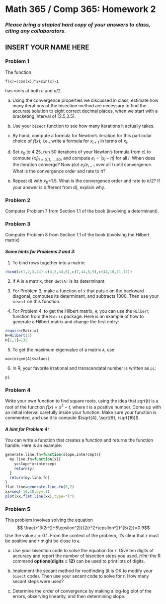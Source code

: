 # Math 365 / Comp 365: Homework 2

### *Please bring a stapled hard copy of your answers to class, citing any collaborators.*

## INSERT YOUR NAME HERE 

### Problem 1

The function
```
f(x)=(cos(x))^2+sin(x)-1
```
has roots at both $\pi$ and $\pi/2$. 

a) Using the convergence properties we discussed in class, estimate how many iterations of the bisection method are necessary to find the accurate solution to eight correct decimal places, when we start with a bracketing interval of [2.5,3.5].

b) Use your `bisect` function to see how many iterations it actually takes.

c) By hand, compute a formula for Newton's iteration for this particular choice of $f(x)$; i.e., write a formula for $x_{i+1}$ in terms of $x_{i}$.

d) Set $x_0$ to 4.25, run 50 iterations of your Newton's formula from c) to compute $\{x_i\}_{i=0,1,\ldots,50}$, and compute $e_i=|x_i-\pi|$ for all $i$. When does the iteration converge? Now plot $e_i / e_{i-1}$ over all $i$ until convergence. What is the convergence order and rate to $\pi$?

e) Repeat d) with $x_0$=1.5. What is the convergence order and rate to $\pi/2$? If your answer is different from d), explain why.

### Problem 2
Computer Problem 7 from Section 1.1 of the book (involving a determinant). 

### Problem 3
Computer Problem 8 from Section 1.1 of the book (involving the Hilbert matrix)

#### *Some hints for Problems 2 and 3:*

1. To bind rows together into a matrix:
```{r}
rbind(c(1,2,3,44),c(4,5,44,6),c(7,44,8,9),c(44,10,11,12)) 
```

2. If A is a matrix, then `det(A)` is its determinant

3. For Problem 3, make a function of `x` that puts `x` on the backward diagonal, computes its determinant, and subtracts 1000. Then use your `bisect` on this function.

4. For Problem 4, to get the Hilbert matrix, `H`, you can use the `Hilbert` function from the `Matrix` package. Here is an example of how to generate a Hilbert matrix and change the first entry:
```{r}
require(Matrix)
H=Hilbert(5)
H[1,1]=132
```

5. To get the maximum eigenvalue of a matrix `A`, use 
```
max(eigen(A)$values)
```
6. In R, your favorite irrational and transcendatal number is written as `pi`:
```{r}
pi
```

### Problem 4
Write your own function to find square roots, using the idea that $sqrt(t)$ is a root of the function $f(x) = x^2 - t$, where $t$ is a positive number. Come up with an initial interval carefully inside your function. Make sure your function is commented, and use it to compute $\sqrt{4}, \sqrt{9}, \sqrt{16}$.


#### *A hint for Problem 4:*
You can write a function that creates a function and returns the function handle. Here is an example:
```{r}
generate.line.fn=function(slope,intercept){
  my.line.fn=function(x){
    y=slope*x+intercept
    return(y)
  }
  return(my.line.fn)
}
flat.line=generate.line.fn(0,2)
xx=seq(-10,10,by=.1)
plot(xx,flat.line(xx),type="l")
```

### Problem 5

This problem involves solving the equation
$$ \frac{r^3(2r^2+5\epsilon^2)}{2(r^2+\epsilon^2)^{5/2}}=0.9$$
Use the value $\epsilon=0.1$. From the context of the problem, it's clear that $r$ must be positive and $r$ might be close to $\epsilon$. 

a. Use your bisection code to solve the equation for $r$. Give ten digits of accuracy and report the number of bisection steps you used. _Hint:_ the R command **options(digits = 12)** can be used to print lots of digits.

b. Implement the secant method for rootfinding (it is OK to modify your `bisect` code). Then use your secant code to solve for $r$. How many secant steps were used?

c. Determine the order of convergence by making a log-log plot of the errors, observing linearity, and then determining slope.

